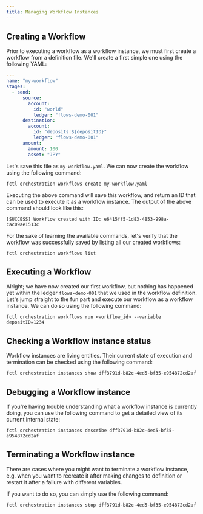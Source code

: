 ```yaml
---
title: Managing Workflow Instances
---
```


## Creating a Workflow

Prior to executing a workflow as a workflow instance, we must first create a workflow from a definition file. We'll create a first simple one using the following YAML:

```yaml
---
name: "my-workflow"
stages:
  - send:
      source:
        account:
          id: "world"
          ledger: "flows-demo-001"
      destination:
        account:
          id: "deposits:${depositID}"
          ledger: "flows-demo-001"
      amount:
        amount: 100
        asset: "JPY"
```

Let's save this file as `my-workflow.yaml`. We can now create the workflow using the following command:

```shell
fctl orchestration workflows create my-workflow.yaml
```

Executing the above command will save this workflow, and return an ID that can be used to execute it as a workflow instance. The output of the above command should look like this:

```
[SUCCESS] Workflow created with ID: e6415ff5-1d83-4853-998a-cac09ae1513c
```

For the sake of learning the available commands, let's verify that the workflow was successfully saved by listing all our created workflows:

```shell
fctl orchestration workflows list
```

## Executing a Workflow

Alright; we have now created our first workflow, but nothing has happened yet within the ledger `flows-demo-001` that we used in the workflow definition. Let's jump straight to the fun part and execute our workflow as a workflow instance. We can do so using the following command:

```shell
fctl orchestration workflows run <workflow_id> --variable depositID=1234
```

## Checking a Workflow instance status

Workflow instances are living entities. Their current state of execution and termination can be checked using the following command:

```shell
fctl orchestration instances show dff3791d-b82c-4ed5-bf35-e954872cd2af
```

## Debugging a Workflow instance

If you're having trouble understanding what a workflow instance is currently doing, you can use the following command to get a detailed view of its current internal state:

```shell
fctl orchestration instances describe dff3791d-b82c-4ed5-bf35-e954872cd2af
```

## Terminating a Workflow instance

There are cases where you might want to terminate a workflow instance, e.g. when you want to recreate it after making changes to definition or restart it after a failure with different variables.

If you want to do so, you can simply use the following command:

```shell
fctl orchestration instances stop dff3791d-b82c-4ed5-bf35-e954872cd2af
```